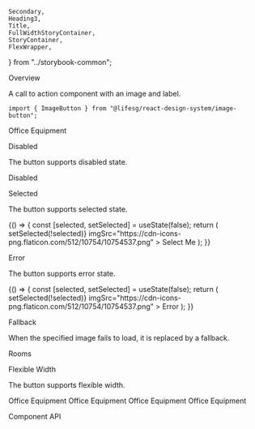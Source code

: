     Secondary,
    Heading3,
    Title,
    FullWidthStoryContainer,
    StoryContainer,
    FlexWrapper,
} from "../storybook-common";

<Meta title="General/ImageButton" component={ImageButton} />

<Title>Image Button</Title>

<Secondary>Overview</Secondary>

A call to action component with an image and label.

```tsx
import { ImageButton } from "@lifesg/react-design-system/image-button";
```

<Canvas>
    <Story name="ImageButton">
        <ImageButton imgSrc="https://cdn-icons-png.flaticon.com/512/4401/4401459.png">
            Office Equipment
        </ImageButton>
    </Story>
</Canvas>

<Heading3>Disabled</Heading3>

The button supports disabled state.

<Preview>
    <Story name="Disabled">
        <ImageButton
            disabled
            imgSrc="https://cdn-icons-png.flaticon.com/512/10754/10754537.png"
        >
            Disabled
        </ImageButton>
    </Story>
</Preview>

<Heading3>Selected</Heading3>

The button supports selected state.

<Preview>
    <Story name="Selected">
        {() => {
            const [selected, setSelected] = useState(false);
            return (
                <StoryContainer>
                    <FlexWrapper>
                        <ImageButton
                            selected={selected}
                            onClick={() => setSelected(!selected)}
                            imgSrc="https://cdn-icons-png.flaticon.com/512/10754/10754537.png"
                        >
                            Select Me
                        </ImageButton>
                    </FlexWrapper>
                </StoryContainer>
            );
        }}
    </Story>
</Preview>

<Heading3>Error</Heading3>

The button supports error state.

<Preview>
    <Story name="Error">
        {() => {
            const [selected, setSelected] = useState(false);
            return (
                <StoryContainer>
                    <FlexWrapper>
                        <ImageButton
                            error
                            selected={selected}
                            onClick={() => setSelected(!selected)}
                            imgSrc="https://cdn-icons-png.flaticon.com/512/10754/10754537.png"
                        >
                            Error
                        </ImageButton>
                    </FlexWrapper>
                </StoryContainer>
            );
        }}
    </Story>
</Preview>

<Heading3>Fallback</Heading3>

When the specified image fails to load, it is replaced by a fallback.

<Preview>
    <Story name="Fallback">
        <ImageButton
            disabled={false}
            imgSrc="https://cdn-icons-png.flaticon.com/512/10754/10754asdfads537.png"
            focusOutline="browser"
        >
            Rooms
        </ImageButton>
    </Story>
</Preview>

<Heading3>Flexible Width</Heading3>

The button supports flexible width.

<Preview>
    <Story name="FlexibleWidth">
        <FlexWrapper>
            <ImageButton imgSrc="https://cdn-icons-png.flaticon.com/512/4401/4401459.png">
                Office Equipment
            </ImageButton>
            <ImageButton imgSrc="https://cdn-icons-png.flaticon.com/512/4401/4401459.png">
                Office Equipment
            </ImageButton>
            <ImageButton imgSrc="https://cdn-icons-png.flaticon.com/512/4401/4401459.png">
                Office Equipment
            </ImageButton>
            <ImageButton imgSrc="https://cdn-icons-png.flaticon.com/512/4401/4401459.png">
                Office Equipment
            </ImageButton>
        </FlexWrapper>
    </Story>
</Preview>

<Secondary>Component API</Secondary>

<PropsTable />
